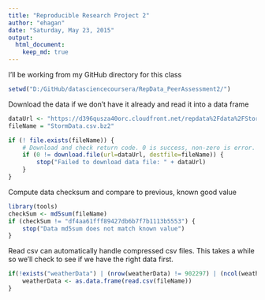 ```yaml
---
title: "Reproducible Research Project 2"
author: "ehagan"
date: "Saturday, May 23, 2015"
output: 
  html_document:
    keep_md: true
---
```


I'll be working from my GitHub directory for this class
```r
setwd("D:/GitHub/datasciencecoursera/RepData_PeerAssessment2/")
```

Download the data if we don't have it already and read it into a data frame
```r
dataUrl <- "https://d396qusza40orc.cloudfront.net/repdata%2Fdata%2FStormData.csv.bz2"
fileName = "StormData.csv.bz2"

if (! file.exists(fileName)) {
    # Download and check return code. 0 is success, non-zero is error. May also throw exception.
    if (0 != download.file(url=dataUrl, destfile=fileName)) {
        stop("Failed to download data file: " + dataUrl)
    }
}
```

Compute data checksum and compare to previous, known good value
```r
library(tools)
checkSum <- md5sum(fileName)
if (checkSum != "df4aa61fff89427db6b7f7b1113b5553") {
    stop("Data md5sum does not match known value")
}
```

Read csv can automatically handle compressed csv files.
This takes a while so we'll check to see if we have the right data first.
```r

if(!exists("weatherData") | (nrow(weatherData) != 902297) | (ncol(weatherData) != 37))  {
    weatherData <- as.data.frame(read.csv(fileName))
}
```


